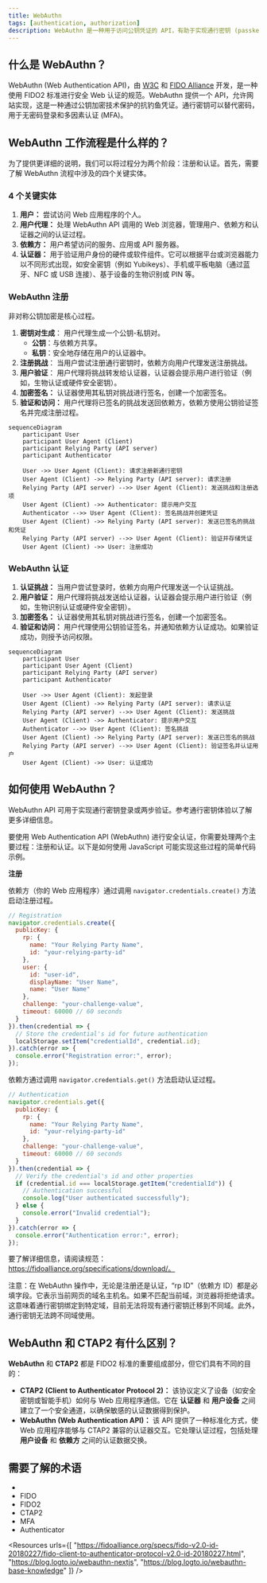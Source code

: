 ```yaml
---
title: WebAuthn
tags: [authentication, authorization]
description: WebAuthn 是一种用于访问公钥凭证的 API，有助于实现通行密钥 (passkeys)。
---
```


## 什么是 WebAuthn？

WebAuthn (Web Authentication API)，由 [W3C](https://www.w3.org/) 和 [FIDO Alliance](https://fidoalliance.org/) 开发，是一种使用 FIDO2 标准进行安全 Web 认证的规范。WebAuthn 提供一个 API，允许网站实现<Ref slug="passkey" />，这是一种通过公钥加密技术保护的抗钓鱼凭证。通行密钥可以替代密码，用于无密码登录和多因素认证 (MFA)。

## WebAuthn 工作流程是什么样的？

为了提供更详细的说明，我们可以将过程分为两个阶段：注册和认证。首先，需要了解 WebAuthn 流程中涉及的四个关键实体。

### 4 个关键实体

1. **用户：** 尝试访问 Web 应用程序的个人。
2. **用户代理：** 处理 WebAuthn API 调用的 Web 浏览器，管理用户、依赖方和认证器之间的认证过程。
3. **依赖方：** 用户希望访问的服务、应用或 API 服务器。
4. **认证器：** 用于验证用户身份的硬件或软件组件。它可以根据平台或浏览器能力以不同形式出现，如安全密钥（例如 Yubikeys）、手机或平板电脑（通过蓝牙、NFC 或 USB 连接）、基于设备的生物识别或 PIN 等。

### WebAuthn 注册

非对称公钥加密是核心过程。

1. **密钥对生成**：
用户代理生成一个公钥-私钥对。
    - **公钥**：与依赖方共享。
    - **私钥**：安全地存储在用户的认证器中。
2. **注册挑战**：
当用户尝试注册通行密钥时，依赖方向用户代理发送注册挑战。
3. **用户验证**：
用户代理将挑战转发给认证器，认证器会提示用户进行验证（例如，生物认证或硬件安全密钥）。
4. **加密签名：**
认证器使用其私钥对挑战进行签名，创建一个加密签名。
5. **验证和访问：**
用户代理将已签名的挑战发送回依赖方，依赖方使用公钥验证签名并完成注册过程。

```mermaid
sequenceDiagram
	participant User
	participant User Agent (Client)
	participant Relying Party (API server) 
	participant Authenticator

	User ->> User Agent (Client): 请求注册新通行密钥
	User Agent (Client) ->> Relying Party (API server): 请求注册
	Relying Party (API server) -->> User Agent (Client): 发送挑战和注册选项
	User Agent (Client) ->> Authenticator: 提示用户交互
	Authenticator -->> User Agent (Client): 签名挑战并创建凭证
	User Agent (Client) ->> Relying Party (API server): 发送已签名的挑战和凭证
	Relying Party (API server) -->> User Agent (Client): 验证并存储凭证
	User Agent (Client) ->> User: 注册成功
```

### WebAuthn 认证

1. **认证挑战：**
当用户尝试登录时，依赖方向用户代理发送一个认证挑战。
2. **用户验证：**
用户代理将挑战发送给认证器，认证器会提示用户进行验证（例如，生物识别认证或硬件安全密钥）。
3. **加密签名：**
认证器使用其私钥对挑战进行签名，创建一个加密签名。
4. **验证和访问：**
用户代理使用公钥验证签名，并通知依赖方认证成功。如果验证成功，则授予访问权限。

```mermaid
sequenceDiagram
	participant User
	participant User Agent (Client)
	participant Relying Party (API server)
	participant Authenticator

	User ->> User Agent (Client): 发起登录
	User Agent (Client) ->> Relying Party (API server): 请求认证
	Relying Party (API server) -->> User Agent (Client): 发送挑战
	User Agent (Client) ->> Authenticator: 提示用户交互
	Authenticator -->> User Agent (Client): 签名挑战
	User Agent (Client) ->> Relying Party (API server): 发送已签名的挑战
	Relying Party (API server) -->> User Agent (Client): 验证签名并认证用户
	User Agent (Client) ->> User: 认证成功
```

## 如何使用 WebAuthn？

WebAuthn API 可用于实现通行密钥登录或两步验证。参考通行密钥体验以了解更多详细信息。

要使用 Web Authentication API (WebAuthn) 进行安全认证，你需要处理两个主要过程：注册和认证。以下是如何使用 JavaScript 可能实现这些过程的简单代码示例。

**注册**

依赖方（你的 Web 应用程序）通过调用 `navigator.credentials.create()` 方法启动注册过程。

```jsx
// Registration
navigator.credentials.create({
  publicKey: {
    rp: {
      name: "Your Relying Party Name",
      id: "your-relying-party-id"
    },
    user: {
      id: "user-id",
      displayName: "User Name",
      name: "User Name"
    },
    challenge: "your-challenge-value",
    timeout: 60000 // 60 seconds
  }
}).then(credential => {
  // Store the credential's id for future authentication
  localStorage.setItem("credentialId", credential.id);
}).catch(error => {
  console.error("Registration error:", error);
});
```

依赖方通过调用 `navigator.credentials.get()` 方法启动认证过程。

```jsx
// Authentication
navigator.credentials.get({
  publicKey: {
    rp: {
      name: "Your Relying Party Name",
      id: "your-relying-party-id"
    },
    challenge: "your-challenge-value",
    timeout: 60000 // 60 seconds
  }
}).then(credential => {
  // Verify the credential's id and other properties
  if (credential.id === localStorage.getItem("credentialId")) {
    // Authentication successful
    console.log("User authenticated successfully");
  } else {
    console.error("Invalid credential");
  }
}).catch(error => {
  console.error("Authentication error:", error);
});
```

要了解详细信息，请阅读规范：https://fidoalliance.org/specifications/download/。

注意：在 WebAuthn 操作中，无论是注册还是认证，“rp ID”（依赖方 ID）都是必填字段。它表示当前网页的域名主机名。如果不匹配当前域，浏览器将拒绝请求。这意味着通行密钥绑定到特定域，目前无法将现有通行密钥迁移到不同域。此外，通行密钥无法跨不同域使用。

## WebAuthn 和 CTAP2 有什么区别？

**WebAuthn** 和 **CTAP2** 都是 FIDO2 标准的重要组成部分，但它们具有不同的目的：

- **CTAP2 (Client to Authenticator Protocol 2)：** 该协议定义了设备（如安全密钥或智能手机）如何与 Web 应用程序通信。它在 **认证器** 和 **用户设备** 之间建立了一个安全通道，以确保敏感的认证数据得到保护。
- **WebAuthn (Web Authentication API)：** 该 API 提供了一种标准化方式，使 Web 应用程序能够与 CTAP2 兼容的认证器交互。它处理认证过程，包括处理 **用户设备** 和 **依赖方** 之间的认证数据交换。

## 需要了解的术语

- <Ref slug="passkey" />
- FIDO
- FIDO2
- CTAP2
- MFA
- Authenticator

<Resources
  urls={[
    "https://fidoalliance.org/specs/fido-v2.0-id-20180227/fido-client-to-authenticator-protocol-v2.0-id-20180227.html",
    "https://blog.logto.io/webauthn-nextjs",
    "https://blog.logto.io/webauthn-base-knowledge"
  ]}
/>